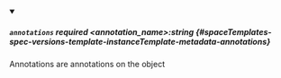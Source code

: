 
<details className="config-field" data-expandable="false" open>
<summary>

##### `annotations` <span className="config-field-required" data-required="false">required</span> <span className="config-field-type">&lt;annotation_name&gt;:string</span> <span className="config-field-default"></span> <span className="config-field-enum"></span> {#spaceTemplates-spec-versions-template-instanceTemplate-metadata-annotations}

Annotations are annotations on the object

</summary>



</details>

